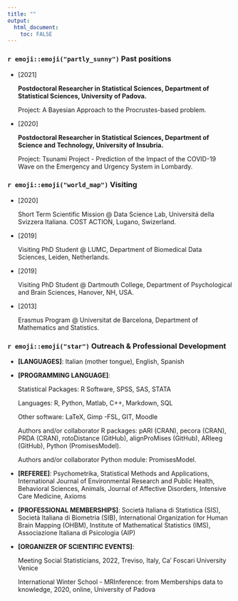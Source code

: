 ```yaml
---
title: ""
output: 
  html_document:
    toc: FALSE
---
```


### `r emoji::emoji("partly_sunny")` Past positions

* [2021] 
  
  **Postdoctoral Researcher in Statistical Sciences, Department of Statistical Sciences, University of Padova.** 
  
  Project: A Bayesian Approach to the Procrustes-based problem.
  
* [2020] 
  
  **Postdoctoral Researcher in Statistical Sciences,  Department of Science and Technology, University of Insubria.** 
  
  Project: Tsunami Project - Prediction of the Impact of the COVID-19 Wave
on the Emergency and Urgency System in Lombardy.


### `r emoji::emoji("world_map")` Visiting

* [2020] 
  
  Short Term Scientific Mission @ Data Science Lab, Universitá della Svizzera Italiana. COST ACTION, Lugano, Swizerland.
  
* [2019] 
  
  Visiting PhD Student @ LUMC, Department of Biomedical Data Sciences, Leiden, Netherlands.
  
* [2019] 
  
  Visiting PhD Student @ Dartmouth College, Department of Psychological and Brain Sciences, Hanover, NH, USA.
  
* [2013]

  Erasmus Program @ Universitat de Barcelona, Department of Mathematics and Statistics.
  
  
### `r emoji::emoji("star")`  Outreach & Professional Development

* **[LANGUAGES]**: Italian (mother tongue), English, Spanish


* **[PROGRAMMING LANGUAGE]**: 

  Statistical Packages: R Software, SPSS, SAS, STATA
  
  Languages: R, Python, Matlab, C++, Markdown, SQL
  
  Other software: LaTeX, Gimp -FSL, GIT, Moodle
  
  Authors and/or collaborator R packages: pARI (CRAN), pecora (CRAN), PRDA (CRAN), rotoDistance (GitHub), alignProMises (GitHub), ARIeeg (GitHub), Python (PromisesModel).
  
  Authors and/or collaborator Python module: PromisesModel.

* **[REFEREE]**: Psychometrika, Statistical Methods and Applications, International Journal of Environmental Research and Public Health, Behavioral Sciences, Animals, Journal of Affective Disorders, Intensive Care Medicine, Axioms

* **[PROFESSIONAL MEMBERSHIPS]**: Società Italiana di Statistica (SIS), Società Italiana di Biometria (SIB), International Organization for Human Brain Mapping (OHBM), Institute of Mathematical Statistics (IMS), Associazione Italiana di Psicologia (AIP)

* **[ORGANIZER OF SCIENTIFIC EVENTS]**: 

  Meeting Social Statisticians, 2022, Treviso, Italy, Ca' Foscari University Venice
  
  International Winter School - MRInference: from Memberships data to knowledge, 2020, online, University of Padova





  